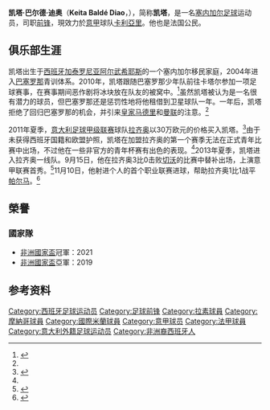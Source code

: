 {{noteTA|G1=football|G2=意甲
|1=zh-hans:凯塔; zh-hk:基達
|2=zh-hans:巴尔德; zh-hk:巴爾迪}}
{{Infobox football biography
|name           = 凯塔·巴尔德<br>Keita Baldé
|image          = 
|caption        = 
|fullname       = Keita Baldé Diao
|birth_date     = {{birth date and age|1995|3|8|df=y}}
|birth_place    = {{ESP}}[[阿尔武希耶斯|阿尔武希耶斯]]
| height = 1.84 m<ref>{{cite web|url=https://www.inter.it/en/squadra/G1016/keita-balde|title=Keit Balde|format=PDF|date=4 June 2018|access-date=10 June 2018|archive-url=https://web.archive.org/web/20181006075240/https://www.inter.it/en/squadra/G1016/keita-balde|archive-date=2018-10-06|url-status=dead|dead-url=no}}</ref>
|position       = [[前锋_(足球)|前锋]]、[[翼鋒|翼鋒]]
| currentclub = [[卡利亚里足球俱乐部|卡利亞里]]
| clubnumber = 9
|youthyears1    = 2004–2011
|youthclubs1    = [[巴塞罗那足球俱乐部|巴塞罗那]]
|youthyears2    = 2010–2011
|youthclubs2    = → {{link-en|科尔内利亚足球俱乐部|UE Cornellà|科尔内利亚}}（租借）
|youthyears3    = 2011–2013
|youthclubs3    = [[拉素體育會|拉素]]
|years1         = 2013–2017
|clubs1         = [[拉素體育會|拉素]]
|caps1          = 110
|goals1         = 26
| years2 = 2017–2021
| clubs2 = [[摩納哥體育會足球會|摩納哥]]
| caps2 = 44
| goals2 = 12
| years3 = 2018–2019
| clubs3 = → [[国际米兰足球俱乐部|国际米兰]]（租借）
| caps3 = 24
| goals3 = 5
| years4 = 2020–2021
| clubs4 = → [[桑普多利亚足球俱乐部|桑普多利亚]]（租借）
| caps4 = 25
| goals4 = 7
| years5 = 2021–
| clubs5 = [[卡利亚里足球俱乐部|卡利亞里]]
| caps5 = 1
| goals5 = 0
|nationalyears1 = 2015–2016
|nationalteam1  = [[加泰罗尼亚联队|加泰罗尼亚]]
|nationalcaps1  = 2
|nationalgoals1 = 0
|nationalyears2 = 2016–
|nationalteam2  = [[塞內加爾國家足球隊|塞內加爾]]
| nationalcaps2 = 34
| nationalgoals2 = 5
|pcupdate       = 2021年9月12日
|ntupdate       = 2021年6月8日
}}

'''凯塔·巴尔德·迪奥'''（'''Keita Baldé Diao'''，{{bd|1995年|3月8日|catIdx=Diao, Keita Balde}}），简称'''凯塔'''，是一名[[塞内加尔|塞内加尔]][[足球|足球]]运动员，司职[[前锋_(足球)|前锋]]，現效力於[[意大利足球甲级联赛|意甲]]球队[[卡利亚里足球俱乐部|卡利亞里]]。他也是法国公民。

==俱乐部生涯==
凯塔出生于[[西班牙|西班牙]][[加泰罗尼亚|加泰罗尼亚]][[阿尔武希耶斯|阿尔武希耶斯]]的一个塞内加尔移民家庭，2004年进入[[巴塞罗那足球俱乐部|巴塞罗那]]青训体系。2010年，凯塔跟随巴塞罗那少年队前往卡塔尔参加一项足球赛事，在赛事期间恶作剧将冰块放在队友的被窝中。<ref name="#1">{{Cite web |url=http://www.lazio.net/news/2012/12/30/finalmente-keita-la-lazio-scopre-il-baby-fenomeno-gazzetta-dello-sport-ed-romana/ |title=Finalmente Keita La Lazio scopre il baby fenomeno (Gazzetta dello Sport – ed. romana), Marco Calabresi |access-date=2015-05-14 |archive-url=https://web.archive.org/web/20141015043156/http://www.lazio.net/news/2012/12/30/finalmente-keita-la-lazio-scopre-il-baby-fenomeno-gazzetta-dello-sport-ed-romana/ |archive-date=2014-10-15 |dead-url=yes }}</ref>虽然凯塔被认为是一名很有潜力的球员，但巴塞罗那还是惩罚性地将他租借到卫星球队{{link-en|科尔内利亚足球俱乐部|UE Cornellà|科尔内利亚}}一年。一年后，凯塔拒绝了回归巴塞罗那的机会，并引来[[皇家马德里足球俱乐部|皇家马德里]]和[[曼彻斯特联足球俱乐部|曼联]]的注意。<ref name="#1"/>

2011年夏季，[[意大利足球甲级联赛|意大利足球甲级联赛]]球队[[拉齐奥足球俱乐部|拉齐奥]]以30万欧元的价格买入凯塔。<ref name="#2">{{Cite web |url=http://www.calcionews24.com/esclusiva-keita-la-nuova-promessa-della-lazio-l-agente-c-era-l-offerta-del-real-madrid-ma-290502.html |title=Esclusiva - Keita, la nuova promessa della Lazio. L?agente: ?C?era l?offerta del Real Madrid, ma?? |accessdate=2015-05-14 |archive-date=2015-05-18 |archive-url=https://web.archive.org/web/20150518155506/http://www.calcionews24.com/esclusiva-keita-la-nuova-promessa-della-lazio-l-agente-c-era-l-offerta-del-real-madrid-ma-290502.html |dead-url=yes }}</ref>由于未获得西班牙国籍和欧盟护照，凯塔在加盟拉齐奥的第一个赛季无法在正式青年比赛中出场，不过他在一些非官方的青年杯赛有出色的表现。<ref name="#2"/>2013年夏季，凯塔进入拉齐奥一线队。9月15日，他在拉齐奥3比0击败[[切沃维罗纳足球俱乐部|切沃]]的比赛中替补{{link-en|路易斯·佩德罗·卡万达|Luís Pedro Cavanda|卡万达}}出场，上演意甲联赛首秀。<ref>{{Cite web |url=http://it.soccerway.com/matches/2013/09/15/italy/serie-a/ss-lazio-roma/ac-chievo-verona/1551817 |title=Lazio 3 - Chievo 0 |access-date=2015-05-14 |archive-url=https://web.archive.org/web/20150519031041/http://it.soccerway.com/matches/2013/09/15/italy/serie-a/ss-lazio-roma/ac-chievo-verona/1551817/ |archive-date=2015-05-19 |dead-url=yes }}</ref>11月10日，他射进个人的首个职业联赛进球，帮助拉齐奥1比1战平[[帕尔马足球俱乐部|帕尔马]]。<ref>{{Cite web |url=http://www.gazzetta.it/Calcio/Squadre/Parma/10-11-2013/parma-lazio-1-1-non-basta-keita-show-gol-pareggia-lucarelli-201538921787.shtml |title=Parma-Lazio 1-1, non basta Keita show e gol: pareggia Lucarelli |accessdate=2015-05-14 |archive-date=2015-05-18 |archive-url=https://web.archive.org/web/20150518092821/http://www.gazzetta.it/Calcio/Squadre/Parma/10-11-2013/parma-lazio-1-1-non-basta-keita-show-gol-pareggia-lucarelli-201538921787.shtml |dead-url=no }}</ref>

== 榮譽 ==
=== 國家隊 ===
;{{SEN}}
*[[非洲國家盃|非洲國家盃]]冠軍：2021
*[[非洲國家盃|非洲國家盃]]亞軍：2019

==参考资料==
{{reflist}}

{{Cagliari Calcio squad}}
{{2018年世界杯足球赛塞内加尔参赛名单}}
{{2019年非洲國家盃塞內加爾參賽名單}}
{{2021年非洲國家盃塞內加爾參賽名單}}

{{DEFAULTSORT:Diao, Keita Balde}}
[[Category:西班牙足球运动员|Category:西班牙足球运动员]]
[[Category:足球前锋|Category:足球前锋]]
[[Category:拉素球員|Category:拉素球員]]
[[Category:摩納哥球員|Category:摩納哥球員]]
[[Category:國際米蘭球員|Category:國際米蘭球員]]
[[Category:意甲球员|Category:意甲球员]]
[[Category:法甲球員|Category:法甲球員]]
[[Category:意大利外籍足球运动员|Category:意大利外籍足球运动员]]
[[Category:非洲裔西班牙人|Category:非洲裔西班牙人]]
